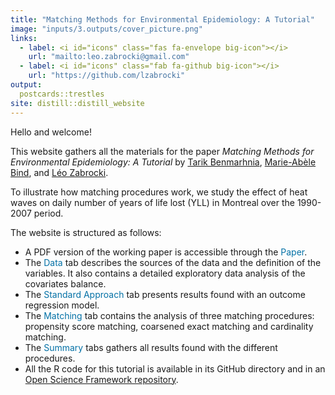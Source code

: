 ```yaml
---
title: "Matching Methods for Environmental Epidemiology: A Tutorial"
image: "inputs/3.outputs/cover_picture.png"
links:
  - label: <i id="icons" class="fas fa-envelope big-icon"></i>
    url: "mailto:leo.zabrocki@gmail.com"
  - label: <i id="icons" class="fab fa-github big-icon"></i>
    url: "https://github.com/lzabrocki"
output:
  postcards::trestles
site: distill::distill_website
---
```



Hello and welcome!

This website gathers all the materials for the paper *Matching Methods for Environmental Epidemiology: A Tutorial* by [Tarik Benmarhnia](https://profiles.ucsd.edu/tarik.benmarhnia), [Marie-Abèle Bind](https://biostatistics.massgeneral.org/faculty/marie-abele-bind-phd/), and [Léo Zabrocki](https://lzabrocki.github.io/).


To illustrate how matching procedures work, we study the effect of heat waves on daily number of years of life lost (YLL) in Montreal over the 1990-2007 period.

The website is structured as follows:

* A PDF version of the working paper is accessible through the <span style="color:#0471a6">Paper</span>.
* The <span style="color:#0471a6">Data</span> tab describes the sources of the data and the definition of the variables. It also contains a detailed exploratory data analysis of the covariates balance.
* The <span style="color:#0471a6">Standard Approach</span> tab presents results found with an outcome regression model.
* The <span style="color:#0471a6">Matching</span> tab contains the analysis of three matching procedures: propensity score matching, coarsened exact matching and cardinality matching.
* The <span style="color:#0471a6">Summary</span> tabs gathers all results found with the different procedures.
* All the R code for this tutorial is available in its GitHub directory and in an [Open Science Framework repository](https://osf.io/tvdnf/).




